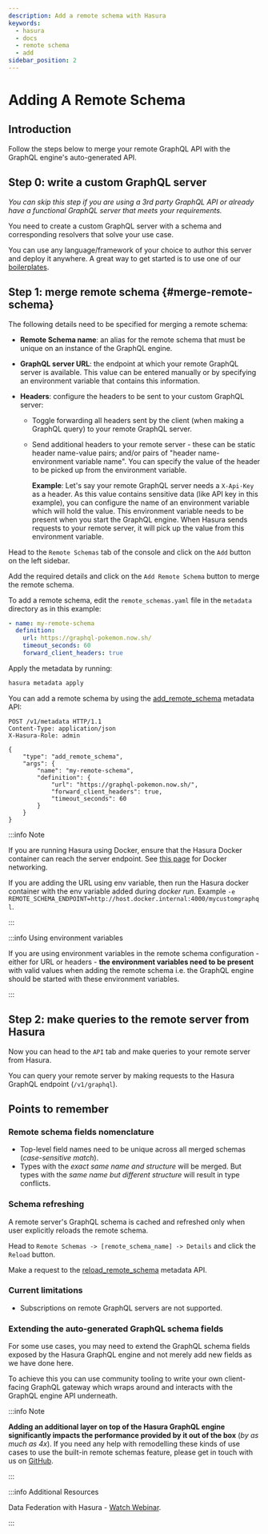 ```yaml
---
description: Add a remote schema with Hasura
keywords:
  - hasura
  - docs
  - remote schema
  - add
sidebar_position: 2
---
```



# Adding A Remote Schema

## Introduction

Follow the steps below to merge your remote GraphQL API with the GraphQL engine's auto-generated API.

## Step 0: write a custom GraphQL server

_You can skip this step if you are using a 3rd party GraphQL API or already have a functional GraphQL server that meets
your requirements._

You need to create a custom GraphQL server with a schema and corresponding resolvers that solve your use case.

You can use any language/framework of your choice to author this server and deploy it anywhere. A great way to get
started is to use one of our
[boilerplates](https://github.com/hasura/graphql-engine/tree/master/community/boilerplates/remote-schemas).

## Step 1: merge remote schema {#merge-remote-schema}

The following details need to be specified for merging a remote schema:

- **Remote Schema name**: an alias for the remote schema that must be unique on an instance of the GraphQL engine.
- **GraphQL server URL**: the endpoint at which your remote GraphQL server is available. This value can be entered
  manually or by specifying an environment variable that contains this information.
- **Headers**: configure the headers to be sent to your custom GraphQL server:

  - Toggle forwarding all headers sent by the client (when making a GraphQL query) to your remote GraphQL server.

  - Send additional headers to your remote server - these can be static header name-value pairs; and/or pairs of "header
    name-environment variable name". You can specify the value of the header to be picked up from the environment
    variable.

    **Example**: Let's say your remote GraphQL server needs a `X-Api-Key` as a header. As this value contains sensitive
    data (like API key in this example), you can configure the name of an environment variable which will hold the
    value. This environment variable needs to be present when you start the GraphQL engine. When Hasura sends requests
    to your remote server, it will pick up the value from this environment variable.

<Tabs className="api-tabs">
<TabItem value="console" label="Console">

Head to the `Remote Schemas` tab of the console and click on the `Add` button on the left sidebar.

Add the required details and click on the `Add Remote Schema` button to merge the remote schema.

<Thumbnail src='/img/remote-schemas/add-remote-schemas-interface.png' alt='Merge remote schema' width='1100px' />

</TabItem>
<TabItem value="cli" label="CLI">

To add a remote schema, edit the `remote_schemas.yaml` file in the `metadata` directory as in this example:

```yaml {1-5}
- name: my-remote-schema
  definition:
    url: https://graphql-pokemon.now.sh/
    timeout_seconds: 60
    forward_client_headers: true
```

Apply the metadata by running:

```bash
hasura metadata apply
```

</TabItem>
<TabItem value="api" label="API">

You can add a remote schema by using the
[add_remote_schema](/api-reference/metadata-api/remote-schemas.mdx#metadata-add-remote-schema) metadata API:

```http
POST /v1/metadata HTTP/1.1
Content-Type: application/json
X-Hasura-Role: admin

{
    "type": "add_remote_schema",
    "args": {
        "name": "my-remote-schema",
        "definition": {
            "url": "https://graphql-pokemon.now.sh/",
            "forward_client_headers": true,
            "timeout_seconds": 60
        }
    }
}
```

</TabItem>
</Tabs>

:::info Note

If you are running Hasura using Docker, ensure that the Hasura Docker container can reach the server endpoint. See
[this page](/guides/docker-networking.mdx) for Docker networking.

If you are adding the URL using env variable, then run the Hasura docker container with the env variable added during
_docker run_. Example `-e REMOTE_SCHEMA_ENDPOINT=http://host.docker.internal:4000/mycustomgraphql`.

:::

:::info Using environment variables

If you are using environment variables in the remote schema configuration - either for URL or headers - **the
environment variables need to be present** with valid values when adding the remote schema i.e. the GraphQL engine
should be started with these environment variables.

:::

## Step 2: make queries to the remote server from Hasura

<Tabs className="api-tabs">
<TabItem value="console" label="Via console">

Now you can head to the `API` tab and make queries to your remote server from Hasura.

</TabItem>
<TabItem value="api" label="Via API">

You can query your remote server by making requests to the Hasura GraphQL endpoint (`/v1/graphql`).

</TabItem>
</Tabs>

## Points to remember

### Remote schema fields nomenclature

- Top-level field names need to be unique across all merged schemas (_case-sensitive match_).
- Types with the _exact same name and structure_ will be merged. But types with the _same name but different structure_
  will result in type conflicts.

### Schema refreshing

A remote server's GraphQL schema is cached and refreshed only when user explicitly reloads the remote schema.

<Tabs className="api-tabs">
<TabItem value="console" label="Console">

Head to `Remote Schemas -> [remote_schema_name] -> Details` and click the `Reload` button.

</TabItem>
<TabItem value="api" label="API">

Make a request to the
[reload_remote_schema](/api-reference/metadata-api/remote-schemas.mdx#metadata-reload-remote-schema) metadata API.

</TabItem>
</Tabs>

### Current limitations

- Subscriptions on remote GraphQL servers are not supported.

### Extending the auto-generated GraphQL schema fields

For some use cases, you may need to extend the GraphQL schema fields exposed by the Hasura GraphQL engine and not merely
add new fields as we have done here.

To achieve this you can use community tooling to write your own client-facing GraphQL gateway which wraps around and
interacts with the GraphQL engine API underneath.

:::info Note

**Adding an additional layer on top of the Hasura GraphQL engine significantly impacts the performance provided by it
out of the box** (_by as much as 4x_). If you need any help with remodelling these kinds of use cases to use the
built-in remote schemas feature, please get in touch with us on
[GitHub](https://github.com/hasura/graphql-engine/discussions).

:::

:::info Additional Resources

Data Federation with Hasura -
[Watch Webinar](https://hasura.io/events/webinar/data-federation-hasura-graphql/?pg=docs&plcmt=body&cta=watch-webinar&tech=).

:::
